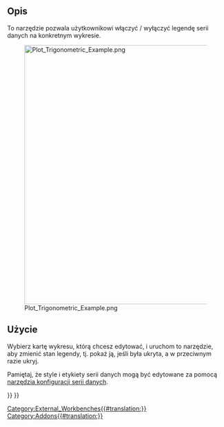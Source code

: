 <languages/>

{{Docnav
|[[Plot_Grid/pl|Pokaż / ukryj siatkę]]
|[[Plot_Labels/pl|Ustaw etykiety]]
|[[Plot_Workbench/pl|Środowisko pracy Wykres]]
|IconL=Plot_Grid.svg
|IconR=Plot_Labels.svg
|IconC=Workbench_Plot.svg
}}

{{GuiCommand/pl
|Name=Plot Legend
|Name/pl=Wykres: Pokaz / ukryj legendę
|MenuLocation=Wykres → Pokaz / ukryj legendę
|Workbenches=[[Plot_Workbench/pl|Wykres]]
}}

<span id="Description"></span>
==Opis==

To narzędzie pozwala użytkownikowi włączyć / wyłączyć legendę serii danych na konkretnym wykresie.

[[Image:Plot_Trigonometric_Example.png|600px]]

<span id="Usage"></span>
==Użycie==

Wybierz kartę wykresu, którą chcesz edytować, i uruchom to narzędzie, aby zmienić stan legendy, tj. pokaż ją, jeśli była ukryta, a w przeciwnym razie ukryj.

Pamiętaj, że style i etykiety serii danych mogą być edytowane za pomocą [[Plot_Series/pl|narzędzia konfiguracji serii danych]].


{{Docnav
|[[Plot_Grid/pl|Pokaż / ukryj siatkę]]
|[[Plot_Labels/pl|Ustaw etykiety]]
|[[Plot_Workbench/pl|Środowisko pracy Wykres]]
|IconL=Plot_Grid.svg
|IconR=Plot_Labels.svg
|IconC=Workbench_Plot.svg
}}

{{Plot_Tools_navi{{#translation:}}}}
{{Userdocnavi{{#translation:}}}}
[[Category:External_Workbenches{{#translation:}}]]
[[Category:Addons{{#translation:}}]]